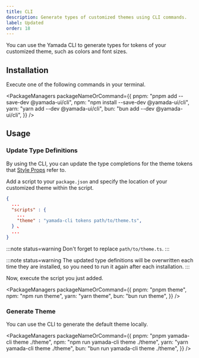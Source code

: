 ```yaml
---
title: CLI
description: Generate types of customized themes using CLI commands.
label: Updated
order: 18
---
```


You can use the Yamada CLI to generate types for tokens of your customized theme, such as colors and font sizes.

## Installation

Execute one of the following commands in your terminal.

<PackageManagers
  packageNameOrCommand={{
    pnpm: "pnpm add --save-dev @yamada-ui/cli",
    npm: "npm install --save-dev @yamada-ui/cli",
    yarn: "yarn add --dev @yamada-ui/cli",
    bun: "bun add --dev @yamada-ui/cli",
  }}
/>

## Usage

### Update Type Definitions

By using the CLI, you can update the type completions for the theme tokens that [Style Props](/styled-system/style-props) refer to.

Add a script to your `package.json` and specify the location of your customized theme within the script.

```json title=package.json
{
  ...
  "scripts" : {
    ...
    "theme" : "yamada-cli tokens path/to/theme.ts",
  } 、
  ...
}
```

:::note status=warning
Don't forget to replace `path/to/theme.ts`.
:::

:::note status=warning
The updated type definitions will be overwritten each time they are installed, so you need to run it again after each installation.
:::

Now, execute the script you just added.

<PackageManagers
  packageNameOrCommand={{
    pnpm: "pnpm theme",
    npm: "npm run theme",
    yarn: "yarn theme",
    bun: "bun run theme",
  }}
/>

### Generate Theme

You can use the CLI to generate the default theme locally.

<PackageManagers
  packageNameOrCommand={{
    pnpm: "pnpm yamada-cli theme ./theme",
    npm: "npm run yamada-cli theme ./theme",
    yarn: "yarn yamada-cli theme ./theme",
    bun: "bun run yamada-cli theme ./theme",
  }}
/>
